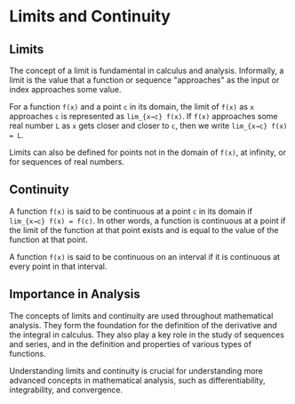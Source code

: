 # Limits and Continuity

## Limits

The concept of a limit is fundamental in calculus and analysis. Informally, a limit is the value that a function or sequence "approaches" as the input or index approaches some value.

For a function `f(x)` and a point `c` in its domain, the limit of `f(x)` as `x` approaches `c` is represented as `lim_{x→c} f(x)`. If `f(x)` approaches some real number `L` as `x` gets closer and closer to `c`, then we write `lim_{x→c} f(x) = L`.

Limits can also be defined for points not in the domain of `f(x)`, at infinity, or for sequences of real numbers.

## Continuity

A function `f(x)` is said to be continuous at a point `c` in its domain if `lim_{x→c} f(x) = f(c)`. In other words, a function is continuous at a point if the limit of the function at that point exists and is equal to the value of the function at that point.

A function `f(x)` is said to be continuous on an interval if it is continuous at every point in that interval.

## Importance in Analysis

The concepts of limits and continuity are used throughout mathematical analysis. They form the foundation for the definition of the derivative and the integral in calculus. They also play a key role in the study of sequences and series, and in the definition and properties of various types of functions.

Understanding limits and continuity is crucial for understanding more advanced concepts in mathematical analysis, such as differentiability, integrability, and convergence.
